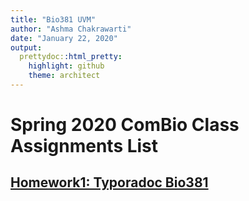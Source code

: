 ```yaml
---
title: "Bio381 UVM"
author: "Ashma Chakrawarti"
date: "January 22, 2020"
output: 
  prettydoc::html_pretty:
    highlight: github
    theme: architect
---
```

# Spring 2020 ComBio Class Assignments List

## __[Homework1: Typoradoc Bio381](Bio381.html)__